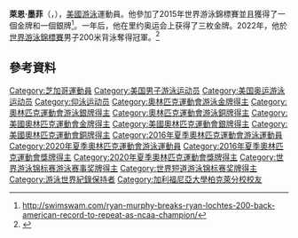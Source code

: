 {{noteTA
| 1 = zh-hans:瑞安;zh-hant:萊恩;zh-hk:賴恩;
| 2 = zh-cn:墨菲;zh-hk:梅菲;
}}
{{About|2016年的奧運金牌得主'''萊恩·墨菲'''|美國影視編劇萊恩·墨菲|萊恩·墨菲 (編劇)}}
{{Infobox swimmer
| name           = 萊恩·墨菲<br>''Ryan Murphy''
| image          = Ryan Murphy poses after winning 200 back - vertical (42052325364).jpg
| image_size     = 
| alt            = 
| caption        = 
| fullname       = Ryan Murphy
| nicknames      =
| national_team  = {{USA}}
| strokes        = [[仰式|仰式]]，[[自由式|自由式]]
| club           = Bolles School Bulldogs
| collegeteam    = [[加州大學柏克萊分校|加州大學柏克萊分校]]
| birth_date     = {{Birth date and age|1995|7|2}}
| birth_place    = {{USA}}[[伊利諾伊州|伊利諾伊州]][[芝加哥|芝加哥]]
| death_date     =
| death_place    =
| height         = {{convert|6|ft|3|in|m|abbr=on}}
| weight         = {{convert|205|lb|kg|abbr=on}}
| medaltemplates =
{{MedalSport|男子[[游泳|游泳]]}}
{{MedalCountry|{{USA}}}}
{{MedalCompetition|[[奥林匹克运动会|奥林匹克运动会]]}}
{{MedalGold|[[2016年夏季奥林匹克运动会|2016年 里約]]|[[2016年夏季奧林匹克運動會男子100公尺仰式比賽|100公尺仰式]]}}
{{MedalGold|[[2016年夏季奥林匹克运动会|2016年 里約]]|[[2016年夏季奧林匹克運動會男子200公尺仰式比賽|200公尺仰式]]}}
{{MedalGold|[[2016年夏季奥林匹克运动会|2016年 里約]]|[[2016年夏季奧林匹克運動會男子4×100公尺混合式接力比賽|4×100公尺混合式接力]]}}
{{MedalGold|[[2020年夏季奧林匹克運動會|2020年 東京]]|[[2020年夏季奧林匹克運動會男子4×100公尺混合式接力比賽|4×100公尺混合式接力]]}}
{{MedalSilver|[[2020年夏季奧林匹克運動會|2020年 東京]]|[[2020年夏季奧林匹克運動會男子200公尺仰式比賽|200公尺仰式]]}}
{{MedalBronze|[[2020年夏季奧林匹克運動會|2020年 東京]]|[[2020年夏季奧林匹克運動會男子100公尺仰式比賽|100公尺仰式]]}}
{{MedalCompetition|[[世界游泳錦標賽|世界長池游泳錦標賽]]}}
{{MedalGold|[[2015年世界游泳錦標賽|2015年 喀山]]|4×100公尺混合式接力}}
{{MedalGold|[[2017年世界游泳錦標賽|2017年 布達佩斯]]|4×100公尺混合式接力}}
{{MedalGold|[[2017年世界游泳錦標賽|2017年 布達佩斯]]|4×100公尺混合混合式接力}}
{{MedalGold|[[2022年世界游泳锦标赛|2022年 布达佩斯]]|[[2022年世界游泳锦标赛游泳比赛|200公尺仰式]]}}
{{MedalGold|[[2022年世界游泳锦标赛|2022年 布达佩斯]]|4×100公尺混合式接力}}
{{MedalSilver|[[2015年世界游泳錦標賽|2015年 喀山]]|4×100公尺混合混合式接力}}
{{MedalSilver|[[2017年世界游泳錦標賽|2017年 布達佩斯]]|200公尺仰式}}
{{MedalSilver|[[2019年世界游泳錦標賽|2019年 光州]]|200公尺仰式}}
{{MedalSilver|[[2019年世界游泳錦標賽|2019年 光州]]|4×100公尺混合式接力}}
{{MedalSilver|[[2019年世界游泳錦標賽|2019年 光州]]|4×100公尺混合混合式接力}}
{{MedalSilver|[[2022年世界游泳锦标赛|2022年 布达佩斯]]|100公尺仰式}}
{{MedalSilver|[[2022年世界游泳锦标赛|2022年 布达佩斯]]|4×100公尺混合式接力}}
{{MedalBronze|[[2017年世界游泳錦標賽|2017年 布達佩斯]]|100公尺仰式}}
{{MedalCompetition|[[世界短池游泳錦標賽|世界短池游泳錦標賽]]}}
{{MedalGold|[[2012年世界短道游泳錦標賽|2012年 伊斯坦堡]]|4×100公尺混合式接力}}
{{MedalGold|[[2018年世界短道游泳錦標賽|2018年 杭州]]|100公尺仰式}}
{{MedalGold|[[2018年世界短道游泳錦標賽|2018年 杭州]]|4×100公尺混合式接力}}
{{MedalGold|[[2018年世界短道游泳錦標賽|2018年 杭州]]|4×50公尺混合混合式接力}}
{{MedalSilver|[[2018年世界短道游泳錦標賽|2018年 杭州]]|50公尺仰式}}
{{MedalSilver|[[2018年世界短道游泳錦標賽|2018年 杭州]]|200公尺仰式}}
{{MedalSilver|[[2018年世界短道游泳錦標賽|2018年 杭州]]|4×50公尺混合式接力}}
{{MedalBronze|[[2012年世界短道游泳錦標賽|2012年 伊斯坦堡]]|200公尺仰式}}
}}

'''萊恩·墨菲'''（{{lang-en|'''Ryan Murphy'''}}，{{bd|1995年|7月2日|catIdx=Murphy, Ryan}}），[[美國|美國]][[游泳|游泳]]運動員。他參加了2015年世界游泳錦標賽並且獲得了一個金牌和一個銀牌<ref>http://swimswam.com/ryan-murphy-breaks-ryan-lochtes-200-back-american-record-to-repeat-as-ncaa-champion/</ref>。一年后，他在里约奥运会上获得了三枚金牌。2022年，他於[[2022年世界游泳锦标赛|世界游泳錦標賽]]男子200米背泳奪得冠軍。<ref>{{Cite web |date=2022-06-24 |title=澳洲新星奧姬娜嫺成30年來最年輕世界冠軍 |url=https://hk.on.cc/hk/bkn/cnt/sport/20220624/bkn-20220624100230421-0624_00882_001.html |website=on.cc東網 |language=zh-hk |access-date=2022-06-26}}</ref>

== 參考資料 == 
{{reflist}}

{{奥林匹克运动会游泳比赛男子100米仰泳冠军}}
{{奥林匹克运动会游泳比赛男子200米仰泳冠军}}
{{奥林匹克运动会游泳比赛男子4×100米混合泳接力冠军}}

{{Authority control}}

{{DEFAULTSORT:Murphy, Ryan}}
[[Category:芝加哥運動員|Category:芝加哥運動員]]
[[Category:美国男子游泳运动员|Category:美国男子游泳运动员]]
[[Category:美国奥运游泳运动员|Category:美国奥运游泳运动员]]
[[Category:仰泳运动员|Category:仰泳运动员]]
[[Category:奧林匹克運動會游泳金牌得主|Category:奧林匹克運動會游泳金牌得主]]
[[Category:奧林匹克運動會游泳銀牌得主|Category:奧林匹克運動會游泳銀牌得主]]
[[Category:奧林匹克運動會游泳銅牌得主|Category:奧林匹克運動會游泳銅牌得主]]
[[Category:美國奧林匹克運動會金牌得主|Category:美國奧林匹克運動會金牌得主]]
[[Category:美國奧林匹克運動會銀牌得主|Category:美國奧林匹克運動會銀牌得主]]
[[Category:美國奧林匹克運動會銅牌得主|Category:美國奧林匹克運動會銅牌得主]]
[[Category:2016年夏季奧林匹克運動會游泳運動員|Category:2016年夏季奧林匹克運動會游泳運動員]]
[[Category:2020年夏季奧林匹克運動會游泳運動員|Category:2020年夏季奧林匹克運動會游泳運動員]]
[[Category:2016年夏季奧林匹克運動會獎牌得主|Category:2016年夏季奧林匹克運動會獎牌得主]]
[[Category:2020年夏季奧林匹克運動會獎牌得主|Category:2020年夏季奧林匹克運動會獎牌得主]]
[[Category:世界游泳锦标赛游泳赛事奖牌得主|Category:世界游泳锦标赛游泳赛事奖牌得主]]
[[Category:世界短道游泳锦标赛奖牌得主|Category:世界短道游泳锦标赛奖牌得主]]
[[Category:游泳世界紀錄保持者|Category:游泳世界紀錄保持者]]
[[Category:加利福尼亞大學柏克萊分校校友|Category:加利福尼亞大學柏克萊分校校友]]